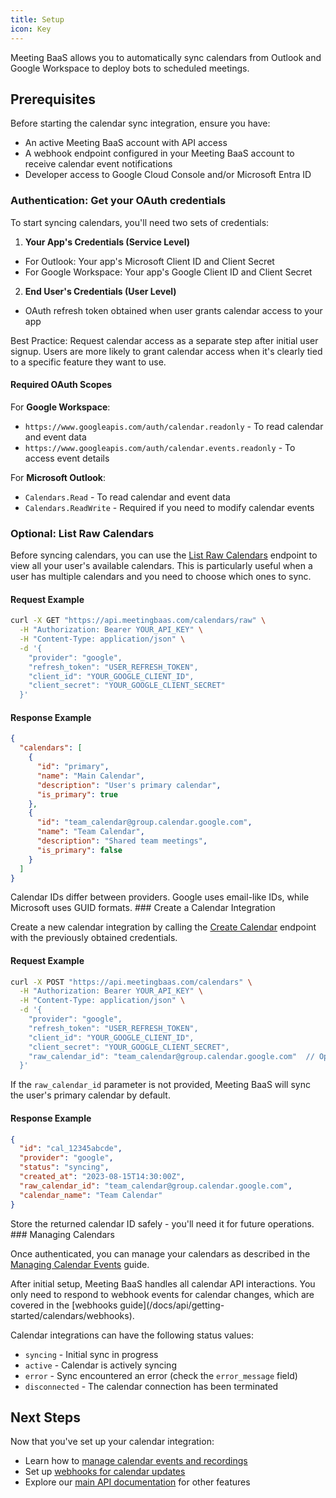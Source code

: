 ```yaml
---
title: Setup
icon: Key
---
```


Meeting BaaS allows you to automatically sync calendars from Outlook and Google Workspace to deploy bots to scheduled meetings.

## Prerequisites

Before starting the calendar sync integration, ensure you have:

- An active Meeting BaaS account with API access
- A webhook endpoint configured in your Meeting BaaS account to receive calendar event notifications
- Developer access to Google Cloud Console and/or Microsoft Entra ID

<Steps>

<Step>

### Authentication: Get your OAuth credentials

To start syncing calendars, you'll need two sets of credentials:

1. **Your App's Credentials (Service Level)**

- For Outlook: Your app's Microsoft Client ID and Client Secret
- For Google Workspace: Your app's Google Client ID and Client Secret

2. **End User's Credentials (User Level)**

- OAuth refresh token obtained when user grants calendar access to your app

<Callout type="info">
  Best Practice: Request calendar access as a separate step after initial user
  signup. Users are more likely to grant calendar access when it's clearly tied
  to a specific feature they want to use.
</Callout>

#### Required OAuth Scopes

For **Google Workspace**:

- `https://www.googleapis.com/auth/calendar.readonly` - To read calendar and event data
- `https://www.googleapis.com/auth/calendar.events.readonly` - To access event details

For **Microsoft Outlook**:

- `Calendars.Read` - To read calendar and event data
- `Calendars.ReadWrite` - Required if you need to modify calendar events

</Step>

<Step>

### Optional: List Raw Calendars

Before syncing calendars, you can use the <a href="/docs/api/reference/calendars/list_raw_calendars" target="_blank">List Raw Calendars</a> endpoint to view all your user's available calendars. This is particularly useful when a user has multiple calendars and you need to choose which ones to sync.

#### Request Example

```bash
curl -X GET "https://api.meetingbaas.com/calendars/raw" \
  -H "Authorization: Bearer YOUR_API_KEY" \
  -H "Content-Type: application/json" \
  -d '{
    "provider": "google",
    "refresh_token": "USER_REFRESH_TOKEN",
    "client_id": "YOUR_GOOGLE_CLIENT_ID",
    "client_secret": "YOUR_GOOGLE_CLIENT_SECRET"
  }'
```

#### Response Example

```json
{
  "calendars": [
    {
      "id": "primary",
      "name": "Main Calendar",
      "description": "User's primary calendar",
      "is_primary": true
    },
    {
      "id": "team_calendar@group.calendar.google.com",
      "name": "Team Calendar",
      "description": "Shared team meetings",
      "is_primary": false
    }
  ]
}
```

<Callout type="info">
  Calendar IDs differ between providers. Google uses email-like IDs, while
  Microsoft uses GUID formats.
</Callout>

</Step>

<Step>
### Create a Calendar Integration

Create a new calendar integration by calling the <a href="/docs/api/reference/calendars/create_calendar" target="_blank">Create Calendar</a> endpoint with the previously obtained credentials.

#### Request Example

```bash
curl -X POST "https://api.meetingbaas.com/calendars" \
  -H "Authorization: Bearer YOUR_API_KEY" \
  -H "Content-Type: application/json" \
  -d '{
    "provider": "google",
    "refresh_token": "USER_REFRESH_TOKEN",
    "client_id": "YOUR_GOOGLE_CLIENT_ID",
    "client_secret": "YOUR_GOOGLE_CLIENT_SECRET",
    "raw_calendar_id": "team_calendar@group.calendar.google.com"  // Optional
  }'
```

If the `raw_calendar_id` parameter is not provided, Meeting BaaS will sync the user's primary calendar by default.

#### Response Example

```json
{
  "id": "cal_12345abcde",
  "provider": "google",
  "status": "syncing",
  "created_at": "2023-08-15T14:30:00Z",
  "raw_calendar_id": "team_calendar@group.calendar.google.com",
  "calendar_name": "Team Calendar"
}
```

<Callout type="warn">
  Store the returned calendar ID safely - you'll need it for future operations.
</Callout>

</Step>

<Step>
### Managing Calendars

Once authenticated, you can manage your calendars as described in the [Managing Calendar Events](/docs/api/getting-started/calendars/events) guide.

<Callout type="info">
  After initial setup, Meeting BaaS handles all calendar API interactions. You
  only need to respond to webhook events for calendar changes, which are covered
  in the [webhooks guide](/docs/api/getting-started/calendars/webhooks).
</Callout>

Calendar integrations can have the following status values:

- `syncing` - Initial sync in progress
- `active` - Calendar is actively syncing
- `error` - Sync encountered an error (check the `error_message` field)
- `disconnected` - The calendar connection has been terminated

</Step>

</Steps>

## Next Steps

Now that you've set up your calendar integration:

- Learn how to [manage calendar events and recordings](/docs/api/getting-started/calendars/events)
- Set up [webhooks for calendar updates](/docs/api/getting-started/calendars/webhooks)
- Explore our [main API documentation](/docs/api) for other features
